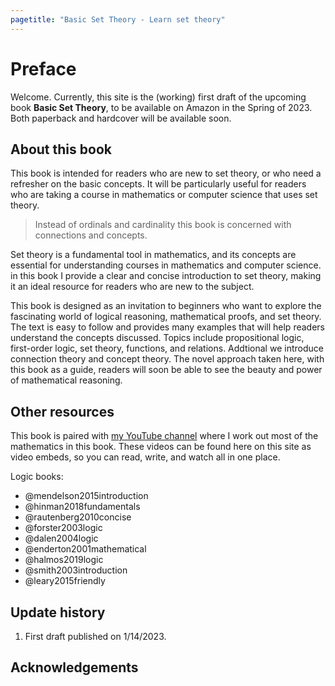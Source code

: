 ```yaml
---
pagetitle: "Basic Set Theory - Learn set theory"
---
```

# Preface {.unnumbered}


::: {.content-visible when-format="pdf"}
\pagenumbering{roman}
\pagestyle{preface} 
:::



::: {.content-visible when-format="html"}

Welcome. Currently, this site is the (working) first draft of the upcoming book **Basic Set Theory**, to be available on Amazon in the Spring of 2023. Both paperback and hardcover will be available soon. 

## About this book 
This book is intended for readers who are new to set theory, or who need a refresher on the basic concepts. It will be particularly useful for readers who are taking a course in mathematics or computer science that uses set theory.

> Instead of ordinals and cardinality this book is concerned with connections and concepts. 

Set theory is a fundamental tool in mathematics, and its concepts are essential for understanding courses in mathematics and computer science. in this book I provide a clear and concise introduction to set theory, making it an ideal resource for readers who are new to the subject.

This book is designed as an invitation to beginners who want to explore the fascinating world of logical reasoning, mathematical proofs, and set theory. The text is easy to follow and provides many examples that will help readers understand the concepts discussed. Topics include propositional logic, first-order logic, set theory, functions, and relations. Addtional we introduce connection theory and concept theory. The novel approach taken here, with this book as a guide, readers will soon be able to see the beauty and power of mathematical reasoning. 


## Other resources 
This book is paired with [my YouTube channel](https://www.youtube.com/channel/UCi_E35l9kKfrxoQJRMbgMsg/) where I work out most of the mathematics in this book. These videos can be found here on this site as video embeds, so you can read, write, and watch all in one place. 


Logic books: 

- @mendelson2015introduction
- @hinman2018fundamentals
- @rautenberg2010concise
- @forster2003logic
- @dalen2004logic
- @enderton2001mathematical
- @halmos2019logic
- @smith2003introduction
- @leary2015friendly



## Update history

1. First draft published on 1/14/2023. 

:::



## Acknowledgements {.unlisted }





::: {.content-visible when-format="pdf"}
\setcounter{secnumdepth}{1}
\setcounter{tocdepth}{1}
\clearpage
\pagestyle{toc} 
\tableofcontents
\mainmatter 
\pagenumbering{arabic}
\pagestyle{fancy} 
:::

